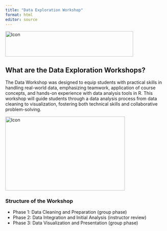 ```yaml
---
title: "Data Exploration Workshop"
format: html
editor: source
---
```


<img src="images/harris-logo.png" alt="Icon" style="vertical-align:middle;" width="400" height="80"/>

## What are the Data Exploration Workshops?

The Data Workshop was designed to equip students with practical skills in handling real-world data, emphasizing teamwork, application of course concepts, and hands-on experience with data analysis tools in R. This workshop will guide students through a data analysis process from data cleaning to visualization, fostering both technical skills and collaborative problem-solving.

<img src="images/dw1.jpeg" alt="Icon" style="vertical-align:middle;" width="374" height="232"/>

### Structure of the Workshop

-   Phase 1: Data Cleaning and Preparation (group phase)
-   Phase 2: Data Integration and Initial Analysis (instructor review)
-   Phase 3: Data Visualization and Presentation (group phase)
